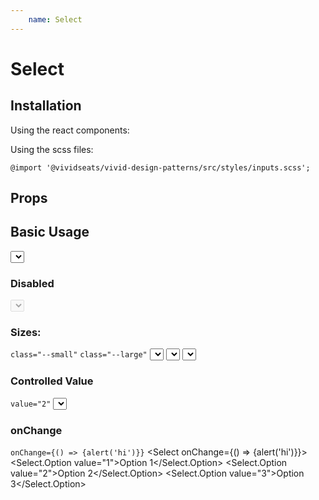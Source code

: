 ```yaml
---
    name: Select
---
```



# Select
## Installation
Using the react components:


Using the scss files:

    @import '@vividseats/vivid-design-patterns/src/styles/inputs.scss';

## Props
<PropsTable of={Select}/>

## Basic Usage
<Playground>
  <Select label="Choose your option:" id="selectOne">
    <Select.Option value="1">Option 1</Select.Option>
    <Select.Option value="2">Option 2</Select.Option>
    <Select.Option value="3">Option 3</Select.Option>
  </Select>
</Playground>

### Disabled
<Playground>
  <Select value="3" disabled>
    <Select.Option value="3">Option 3</Select.Option>
  </Select>
</Playground>

### Sizes:
`class="--small"` `class="--large"`
<Playground>
  <Select outlined>
    <Select.Option value="1">Option 1</Select.Option>
    <Select.Option value="2">Option 2</Select.Option>
    <Select.Option value="3">Option 3</Select.Option>
  </Select>
  <Select outlined small>
    <Select.Option value="1">Option 1</Select.Option>
    <Select.Option value="2">Option 2</Select.Option>
    <Select.Option value="3">Option 3</Select.Option>
  </Select>
  <Select outlined medium>
    <Select.Option value="1">Option 1</Select.Option>
    <Select.Option value="2">Option 2</Select.Option>
    <Select.Option value="3">Option 3</Select.Option>
  </Select>
</Playground>

### Controlled Value
`value="2"`
<Playground>
  <Select value="2" label="Choose an option:">
    <Select.Option value="1">Option 1</Select.Option>
    <Select.Option value="2">Option 2</Select.Option>
    <Select.Option value="3">Option 3</Select.Option>
  </Select>
</Playground>

### onChange
`onChange={() => {alert('hi')}}`
<Playground>
  <Select onChange={() => {alert('hi')}}>
    <Select.Option value="1">Option 1</Select.Option>
    <Select.Option value="2">Option 2</Select.Option>
    <Select.Option value="3">Option 3</Select.Option>
  </Select>
</Playground>
